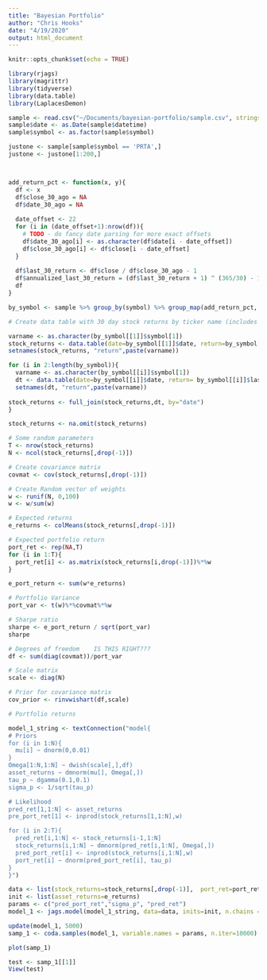 ```yaml
---
title: "Bayesian Portfolio"
author: "Chris Hooks"
date: "4/19/2020"
output: html_document
---
```

```r
knitr::opts_chunk$set(echo = TRUE)
```

```r
library(rjags)
library(magrittr)
library(tidyverse)
library(data.table)
library(LaplacesDemon)
```

```r
sample <- read.csv("~/Documents/bayesian-portfolio/sample.csv", stringsAsFactors = FALSE)
sample$date <- as.Date(sample$datetime)
sample$symbol <- as.factor(sample$symbol)

justone <- sample[sample$symbol == 'PRTA',]
justone <- justone[1:200,]



add_return_pct <- function(x, y){
  df <- x
  df$close_30_ago = NA
  df$date_30_ago = NA
  
  date_offset <- 22
  for (i in (date_offset+1):nrow(df)){
    # TODO - do fancy date parsing for more exact offsets
    df$date_30_ago[i] <- as.character(df$date[i - date_offset])
    df$close_30_ago[i] <- df$close[i - date_offset]
  }
  
  df$last_30_return <- df$close / df$close_30_ago - 1
  df$annualized_last_30_return = (df$last_30_return + 1) ^ (365/30) - 1
  df
}

by_symbol <- sample %>% group_by(symbol) %>% group_map(add_return_pct, keep = TRUE)
```

```r
# Create data table with 30 day stock returns by ticker name (includes date)

varname <- as.character(by_symbol[[1]]$symbol[1])
stock_returns <- data.table(date=by_symbol[[1]]$date, return=by_symbol[[1]]$last_30_return)
setnames(stock_returns, "return",paste(varname))

for (i in 2:length(by_symbol)){
  varname <- as.character(by_symbol[[i]]$symbol[1])
  dt <- data.table(date=by_symbol[[i]]$date, return= by_symbol[[i]]$last_30_return)
  setnames(dt, "return",paste(varname))
  
stock_returns <- full_join(stock_returns,dt, by="date")
}

stock_returns <- na.omit(stock_returns)
```

```r
# Some random parameters
T <- nrow(stock_returns)
N <- ncol(stock_returns[,drop(-1)])

# Create covariance matrix
covmat <- cov(stock_returns[,drop(-1)])

# Create Random vector of weights
w <- runif(N, 0,100)
w <- w/sum(w)

# Expected returns
e_returns <- colMeans(stock_returns[,drop(-1)])

# Expected portfolio return
port_ret <- rep(NA,T)
for (i in 1:T){
  port_ret[i] <- as.matrix(stock_returns[i,drop(-1)])%*%w
}

e_port_return <- sum(w*e_returns)

# Portfolio Variance
port_var <- t(w)%*%covmat%*%w

# Sharpe ratio
sharpe <- e_port_return / sqrt(port_var)
sharpe

# Degrees of freedom    IS THIS RIGHT???
df <- sum(diag(covmat))/port_var

# Scale matrix
scale <- diag(N)

# Prior for covariance matrix
cov_prior <- rinvwishart(df,scale)
```
```r
# Portfolio returns

model_1_string <- textConnection("model{
# Priors
for (i in 1:N){
  mu[i] ~ dnorm(0,0.01)
}
Omega[1:N,1:N] ~ dwish(scale[,],df)
asset_returns ~ dmnorm(mu[], Omega[,])
tau_p ~ dgamma(0.1,0.1)
sigma_p <- 1/sqrt(tau_p)

# Likelihood
pred_ret[1,1:N] <- asset_returns
pre_port_ret[1] <- inprod(stock_returns[1,1:N],w)

for (i in 2:T){
  pred_ret[i,1:N] <- stock_returns[i-1,1:N]
  stock_returns[i,1:N] ~ dmnorm(pred_ret[i,1:N], Omega[,])
  pred_port_ret[i] <- inprod(stock_returns[i,1:N],w)
  port_ret[i] ~ dnorm(pred_port_ret[i], tau_p)
}
}")

data <- list(stock_returns=stock_returns[,drop(-1)],  port_ret=port_ret, scale=scale, w=w,df=df, T=T, N=N)
init <- list(asset_returns=e_returns)
params <- c("pred_port_ret","sigma_p", "pred_ret")
model_1 <- jags.model(model_1_string, data=data, inits=init, n.chains = 3, quiet=TRUE)
```

```r
update(model_1, 5000)
samp_1 <- coda.samples(model_1, variable.names = params, n.iter=10000)
```

```r
plot(samp_1)
```
```r
test <- samp_1[[1]]
View(test)
```
























